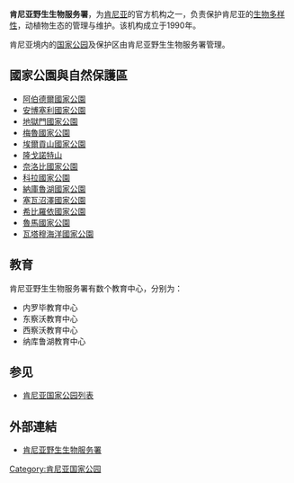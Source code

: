 {{request translation|en}}
{{Unreferenced|time=2015-02-21T08:53:45+00:00}}
'''肯尼亚野生生物服务署'''，为[[肯尼亚|肯尼亚]]的官方机构之一，负责保护肯尼亚的[[生物多样性|生物多样性]]，动植物生态的管理与维护。该机构成立于1990年。

肯尼亚境内的[[国家公园|国家公园]]及保护区由肯尼亚野生生物服务署管理。

==國家公園與自然保護區==
*[[阿伯德爾國家公園|阿伯德爾國家公園]]
*[[安博塞利國家公園|安博塞利國家公園]]
*[[地獄門國家公園|地獄門國家公園]]
*[[梅魯國家公園|梅魯國家公園]]
*[[埃爾貢山國家公園|埃爾貢山國家公園]]
*[[隆戈諾特山|隆戈諾特山]]
*[[奈洛比國家公園|奈洛比國家公園]]
*[[科拉國家公園|科拉國家公園]]
*[[納庫魯湖國家公園|納庫魯湖國家公園]]
*[[塞瓦沼澤國家公園|塞瓦沼澤國家公園]]
*[[希比羅依國家公園|希比羅依國家公園]]
*[[魯馬國家公園|魯馬國家公園]]
*[[瓦塔穆海洋國家公園|瓦塔穆海洋國家公園]]

== 教育 ==
肯尼亚野生生物服务署有数个教育中心，分别为：
*内罗毕教育中心
*东察沃教育中心
*西察沃教育中心
*纳库鲁湖教育中心

== 参见 ==
*[[肯尼亚国家公园列表|肯尼亚国家公园列表]]

==外部連結==
*[https://web.archive.org/web/20071014012331/http://www.kws.org/ 肯尼亚野生生物服务署]
[[Category:肯尼亚国家公园|Category:肯尼亚国家公园]]